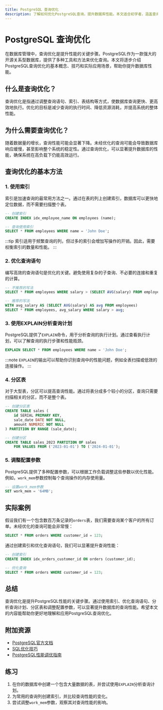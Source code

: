 ```yaml
---
title: PostgreSQL 查询优化
description: 了解如何优化PostgreSQL查询，提升数据库性能。本文适合初学者，涵盖查询优化的基本概念、技巧和实际案例。
---
```


# PostgreSQL 查询优化

在数据库管理中，查询优化是提升性能的关键步骤。PostgreSQL作为一款强大的开源关系型数据库，提供了多种工具和方法来优化查询。本文将逐步介绍PostgreSQL查询优化的基本概念、技巧和实际应用场景，帮助你提升数据库性能。

## 什么是查询优化？

查询优化是指通过调整查询语句、索引、表结构等方式，使数据库查询更快、更高效地执行。优化的目标是减少查询的执行时间、降低资源消耗，并提高系统的整体性能。

## 为什么需要查询优化？

随着数据量的增长，查询性能可能会显著下降。未经优化的查询可能会导致数据库响应缓慢，甚至影响整个系统的稳定性。通过查询优化，可以显著提升数据库的性能，确保系统在高负载下仍能高效运行。

## 查询优化的基本方法

### 1. 使用索引

索引是加速查询的最常用方法之一。通过在表的列上创建索引，数据库可以更快地定位数据，而不需要扫描整个表。

```sql
-- 创建索引
CREATE INDEX idx_employee_name ON employees (name);

-- 查询使用索引
SELECT * FROM employees WHERE name = 'John Doe';
```

:::tip
索引适用于频繁查询的列，但过多的索引会增加写操作的开销。因此，需要权衡索引的数量和性能。
:::

### 2. 优化查询语句

编写高效的查询语句是优化的关键。避免使用复杂的子查询、不必要的连接和重复的计算。

```sql
-- 不推荐的写法
SELECT * FROM employees WHERE salary > (SELECT AVG(salary) FROM employees);

-- 推荐的写法
WITH avg_salary AS (SELECT AVG(salary) AS avg FROM employees)
SELECT * FROM employees, avg_salary WHERE salary > avg;
```

### 3. 使用EXPLAIN分析查询计划

PostgreSQL提供了`EXPLAIN`命令，用于分析查询的执行计划。通过查看执行计划，可以了解查询的执行步骤和性能瓶颈。

```sql
EXPLAIN SELECT * FROM employees WHERE name = 'John Doe';
```

:::note
`EXPLAIN`的输出可以帮助你识别查询中的性能问题，例如全表扫描或低效的连接操作。
:::

### 4. 分区表

对于大型表，分区可以提高查询性能。通过将表分成多个较小的分区，查询只需要扫描相关的分区，而不是整个表。

```sql
-- 创建分区表
CREATE TABLE sales (
    id SERIAL PRIMARY KEY,
    sale_date DATE NOT NULL,
    amount NUMERIC NOT NULL
) PARTITION BY RANGE (sale_date);

-- 创建分区
CREATE TABLE sales_2023 PARTITION OF sales
    FOR VALUES FROM ('2023-01-01') TO ('2024-01-01');
```

### 5. 调整配置参数

PostgreSQL提供了多种配置参数，可以根据工作负载调整这些参数以优化性能。例如，`work_mem`参数控制每个查询操作的内存使用量。

```sql
-- 设置work_mem参数
SET work_mem = '64MB';
```

## 实际案例

假设我们有一个包含数百万条记录的`orders`表，我们需要查询某个客户的所有订单。未经优化的查询可能会非常慢：

```sql
SELECT * FROM orders WHERE customer_id = 123;
```

通过创建索引和优化查询语句，我们可以显著提升查询性能：

```sql
-- 创建索引
CREATE INDEX idx_orders_customer_id ON orders (customer_id);

-- 优化查询
SELECT * FROM orders WHERE customer_id = 123;
```

## 总结

查询优化是提升PostgreSQL性能的关键步骤。通过使用索引、优化查询语句、分析查询计划、分区表和调整配置参数，可以显著提升数据库的查询性能。希望本文的内容能帮助你更好地理解和应用PostgreSQL查询优化。

## 附加资源

- [PostgreSQL官方文档](https://www.postgresql.org/docs/)
- [SQL优化技巧](https://use-the-index-luke.com/)
- [PostgreSQL性能调优指南](https://www.postgresql.org/docs/current/performance-tips.html)

## 练习

1. 在你的数据库中创建一个包含大量数据的表，并尝试使用`EXPLAIN`分析查询计划。
2. 为常用的查询列创建索引，并比较查询性能的变化。
3. 尝试调整`work_mem`参数，观察其对查询性能的影响。
